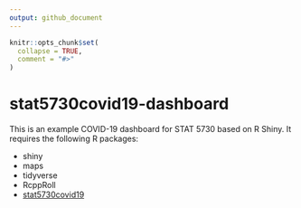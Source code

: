 ```yaml
---
output: github_document
---
```


<!-- README.md is generated from README.Rmd. Please edit that file -->

```r
knitr::opts_chunk$set(
  collapse = TRUE,
  comment = "#>"
)
```

# stat5730covid19-dashboard

<!-- badges: start -->
<!-- badges: end -->

This is an example COVID-19 dashboard for STAT 5730 based on R Shiny. It requires the following 
R packages:

- shiny
- maps
- tidyverse
- RcppRoll
- [stat5730covid19](github.com/vqv/stat5730covid19)
